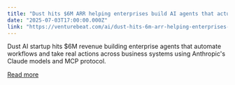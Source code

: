 ```yaml
---
title: "Dust hits $6M ARR helping enterprises build AI agents that actually do stuff instead of just talking"
date: "2025-07-03T17:00:00.000Z"
link: "https://venturebeat.com/ai/dust-hits-6m-arr-helping-enterprises-build-ai-agents-that-actually-do-stuff-instead-of-just-talking/"
---
```


Dust AI startup hits $6M revenue building enterprise agents that automate workflows and take real actions across business systems using Anthropic's Claude models and MCP protocol.

[Read more](https://venturebeat.com/ai/dust-hits-6m-arr-helping-enterprises-build-ai-agents-that-actually-do-stuff-instead-of-just-talking/)
